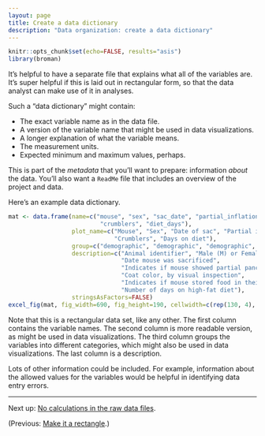 ```yaml
---
layout: page
title: Create a data dictionary
description: "Data organization: create a data dictionary"
---
```


```r
knitr::opts_chunk$set(echo=FALSE, results="asis")
library(broman)
```

It's helpful to have a separate file
that explains what all of the variables are. It's super helpful if
this is laid out in rectangular form, so that the data analyst can
make use of it in analyses.

Such a "data dictionary" might contain:

- The exact variable name as in the data file.
- A version of the variable name that might be used in data visualizations.
- A longer explanation of what the variable means.
- The measurement units.
- Expected minimum and maximum values, perhaps.

This is part of the *metadata* that you'll want to prepare:
information *about* the data. You'll also want a `ReadMe` file that
includes an overview of the project and data.

Here's an example data dictionary.

```r
mat <- data.frame(name=c("mouse", "sex", "sac_date", "partial_inflation", "coat_color",
                          "crumblers", "diet_days"),
                  plot_name=c("Mouse", "Sex", "Date of sac", "Partial inflation", "Coat color",
                              "Crumblers", "Days on diet"),
                  group=c("demographic", "demographic", "demographic", "clinical", "demographic", "clinical", "clinical"),
                  description=c("Animal identifier", "Male (M) or Female (F)",
                                "Date mouse was sacrificed",
                                "Indicates if mouse showed partial pancreatic inflation",
                                "Coat color, by visual inspection",
                                "Indicates if mouse stored food in their bedding",
                                "Number of days on high-fat diet"),
                  stringsAsFactors=FALSE)
excel_fig(mat, fig_width=690, fig_height=190, cellwidth=c(rep(130, 4), 400), direct2svg=TRUE)
```

Note that this is a rectangular data set, like any other. The first
column contains the variable names. The second column is more readable
version, as might be used in data visualizations. The third column
groups the variables into different categories, which might
also be used in data visualizations. The last column is a description.

Lots of other information could be included. For example, information about
the allowed values for the variables would be helpful in identifying
data entry errors.

---

Next up: [No calculations in the raw data files](no_calculations.html).

(Previous: [Make it a rectangle](rectangle.html).)
